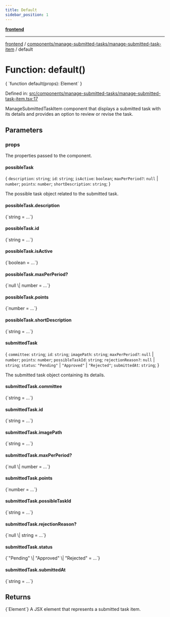 ```yaml
---
title: Default
sidebar_position: 1
---
```



[**frontend**](../../../..)

***

[frontend](../../../..) / [components/manage-submitted-tasks/manage-submitted-task-item](..) / default

# Function: default()

<CodeBlock language="ts">
{ `function default(props): Element` }
</CodeBlock>

Defined in: [src/components/manage-submitted-tasks/manage-submitted-task-item.tsx:17](https://github.com/svsticky/CommitteeClash/blob/cf8a63ee123fe6ef8b9cc633622ca8c3bc6fa48a/frontend/src/components/manage-submitted-tasks/manage-submitted-task-item.tsx#L17)

ManageSubmittedTaskItem component that displays a submitted task with its details
and provides an option to review or revise the task.

## Parameters

### props

The properties passed to the component.

#### possibleTask

\{ `description`: `string`; `id`: `string`; `isActive`: `boolean`; `maxPerPeriod?`: `null` \| `number`; `points`: `number`; `shortDescription`: `string`; \}

The possible task object related to the submitted task.

#### possibleTask.description
<CodeBlock language="ts">
{`string = ...`}
</CodeBlock>

#### possibleTask.id
<CodeBlock language="ts">
{`string = ...`}
</CodeBlock>

#### possibleTask.isActive
<CodeBlock language="ts">
{`boolean = ...`}
</CodeBlock>

#### possibleTask.maxPerPeriod?
<CodeBlock language="ts">
{`null \| number = ...`}
</CodeBlock>

#### possibleTask.points
<CodeBlock language="ts">
{`number = ...`}
</CodeBlock>

#### possibleTask.shortDescription
<CodeBlock language="ts">
{`string = ...`}
</CodeBlock>

#### submittedTask

\{ `committee`: `string`; `id`: `string`; `imagePath`: `string`; `maxPerPeriod?`: `null` \| `number`; `points`: `number`; `possibleTaskId`: `string`; `rejectionReason?`: `null` \| `string`; `status`: `"Pending"` \| `"Approved"` \| `"Rejected"`; `submittedAt`: `string`; \}

The submitted task object containing its details.

#### submittedTask.committee
<CodeBlock language="ts">
{`string = ...`}
</CodeBlock>

#### submittedTask.id
<CodeBlock language="ts">
{`string = ...`}
</CodeBlock>

#### submittedTask.imagePath
<CodeBlock language="ts">
{`string = ...`}
</CodeBlock>

#### submittedTask.maxPerPeriod?
<CodeBlock language="ts">
{`null \| number = ...`}
</CodeBlock>

#### submittedTask.points
<CodeBlock language="ts">
{`number = ...`}
</CodeBlock>

#### submittedTask.possibleTaskId
<CodeBlock language="ts">
{`string = ...`}
</CodeBlock>

#### submittedTask.rejectionReason?
<CodeBlock language="ts">
{`null \| string = ...`}
</CodeBlock>

#### submittedTask.status
<CodeBlock language="ts">
{`"Pending" \| "Approved" \| "Rejected" = ...`}
</CodeBlock>

#### submittedTask.submittedAt
<CodeBlock language="ts">
{`string = ...`}
</CodeBlock>

## Returns
<CodeBlock language="ts">
{`Element`}
</CodeBlock>
A JSX element that represents a submitted task item.

